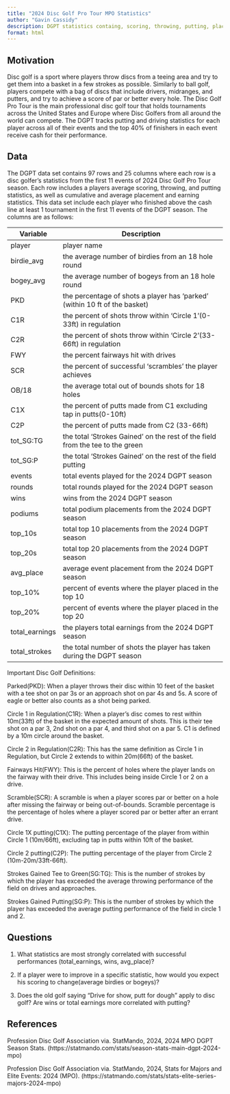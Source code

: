 ```yaml
---
title: "2024 Disc Golf Pro Tour MPO Statistics"
author: "Gavin Cassidy"
description: DGPT statistics containg, scoring, throwing, putting, placement, and earning statistics. We will look at the correlation between throwing and putting statistics, and the success of a player.
format: html
---
```



## Motivation

Disc golf is a sport where players throw discs from a teeing area and try to get them into a basket in a few strokes as possible. Similarly to ball golf, players compete with a bag of discs that include drivers, midranges, and putters, and try to achieve a score of par or better every hole. The Disc Golf Pro Tour is the main professional disc golf tour that holds tournaments across the United States and Europe where Disc Golfers from all around the world can compete. The DGPT tracks putting and driving statistics for each player across all of their events and the top 40% of finishers in each event receive cash for their performance.


## Data

The DGPT data set contains 97 rows and 25 columns where each row is a disc golfer's statistics from the first 11 events of 2024 Disc Golf Pro Tour season. Each row includes a players average scoring, throwing, and putting statistics, as well as cumulative and average placement and earning statistics. This data set include each player who finished above the cash line at least 1 tournament in the first 11 events of the DGPT season. The columns are as follows:




| Variable      | Description                                                   |
|---------------|-----------------------------------------------------|
| player        | player name                                                   |
| birdie_avg    | the average number of birdies from an 18 hole round           |
| bogey_avg     | the average number of bogeys from an 18 hole round            |
| PKD           | the percentage of shots a player has 'parked' (within 10 ft of the basket) |
| C1R           | the percent of shots throw within 'Circle 1'(0-33ft) in regulation  |
| C2R           | the percent of shots throw within 'Circle 2'(33-66ft) in regulation |
| FWY           | the percent fairways hit with drives                          |
| SCR           | the percent of successful 'scrambles' the player achieves     |
| OB/18         | the average total out of bounds shots for 18 holes            |
| C1X           | the percent of putts made from C1 excluding tap in putts(0-10ft)  |
| C2P           | the percent of putts made from C2 (33-66ft)                   |
| tot_SG:TG     | the total 'Strokes Gained' on the rest of the field from the tee to the green       |
| tot_SG:P      | the total 'Strokes Gained' on the rest of the field putting   |
| events        | total events played for the 2024 DGPT season                  |
| rounds        | total rounds played for the 2024 DGPT season                  |
| wins          | wins from the 2024 DGPT season                                |
| podiums       | total podium placements from the 2024 DGPT season             |
| top_10s       | total top 10 placements from the 2024 DGPT season             |
| top_20s       | total top 20 placements from the 2024 DGPT season             |
| avg_place     | average event placement from the 2024 DGPT season             |
| top_10%       | percent of events where the player placed in the top 10       |
| top_20%       | percent of events where the player placed in the top 20       |
| total_earnings| the players total earnings from the 2024 DGPT season          |
| total_strokes | the total number of shots the player has taken during the DGPT season   |


Important Disc Golf Definitions:


Parked(PKD): When a player throws their disc within 10 feet of the basket with a tee shot on par 3s or an approach shot on par 4s and 5s. A score of eagle or better also counts as a shot being parked.

Circle 1 in Regulation(C1R): When a player's disc comes to rest within 10m(33ft) of the basket in the expected amount of shots. This is their tee shot on a par 3, 2nd shot on a par 4, and third shot on a par 5. C1 is defined by a 10m circle around the basket.

Circle 2 in Regulation(C2R): This has the same definition as Circle 1 in Regulation, but Circle 2 extends to within 20m(66ft) of the basket.

Fairways Hit(FWY): This is the percent of holes where the player lands on the fairway with their drive. This includes being inside Circle 1 or 2 on a drive.

Scramble(SCR): A scramble is when a player scores par or better on a hole after missing the fairway or being out-of-bounds. Scramble percentage is the percentage of holes where a player scored par or better after an errant drive.

Circle 1X putting(C1X): The putting percentage of the player from within Circle 1 (10m/66ft), excluding tap in putts within 10ft of the basket.

Circle 2 putting(C2P): The putting percentage of the player from Circle 2 (10m-20m/33ft-66ft).

Strokes Gained Tee to Green(SG:TG): This is the number of strokes by which the player has exceeded the average throwing performance of the field on drives and approaches. 

Strokes Gained Putting(SG:P): This is the number of strokes by which the player has exceeded the average putting performance of the field in circle 1 and 2.


## Questions

1. What statistics are most strongly correlated with successful performances (total_earnings, wins, avg_place)?

2. If a player were to improve in a specific statistic, how would you expect his scoring to change(average birdies or bogeys)?

3. Does the old golf saying "Drive for show, putt for dough" apply to disc golf? Are wins or total earnings more correlated with putting?



## References


Profession Disc Golf Association via. StatMando, 2024, 2024 MPO DGPT Season Stats. (https://statmando.com/stats/season-stats-main-dgpt-2024-mpo)

Profession Disc Golf Association via. StatMando, 2024, Stats for Majors and Elite Events: 2024 (MPO). (https://statmando.com/stats/stats-elite-series-majors-2024-mpo)





